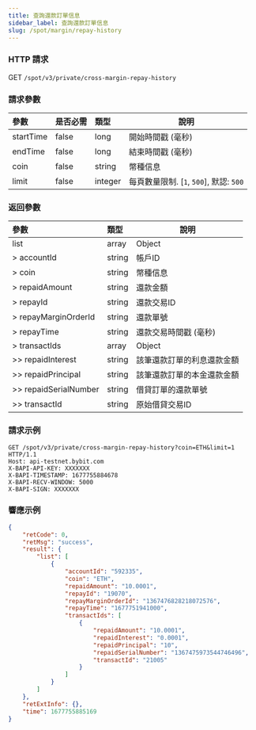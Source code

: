 ```yaml
---
title: 查詢還款訂單信息
sidebar_label: 查詢還款訂單信息
slug: /spot/margin/repay-history
---
```


### HTTP 請求
GET <code>/spot/v3/private/cross-margin-repay-history</code>

### 請求參數
| 參數 |是否必需| 類型 | 說明|
|:----- |:-------|:-----|------ |
|startTime|false|long |開始時間戳 (毫秒)|
|endTime|false|long|結束時間戳 (毫秒)|
|coin|false|string|幣種信息|
|limit|false|integer |每頁數量限制. [`1`, `500`], 默認: `500`|

### 返回參數
| 參數 | 類型 | 說明|
|:----- |:-----|----- |
|list |array |Object |
|> accountId|string|帳戶ID|
|> coin|string|幣種信息|
|> repaidAmount|string|還款金額|
|> repayId|string|還款交易ID|
|> repayMarginOrderId|string|還款單號|
|> repayTime|string|還款交易時間戳 (毫秒) |
|> transactIds|array|Object|
|>> repaidInterest|string|該筆還款訂單的利息還款金額|
|>> repaidPrincipal|string|該筆還款訂單的本金還款金額|
|>> repaidSerialNumber|string|借貸訂單的還款單號|
|>> transactId|string|原始借貸交易ID|

### 請求示例

```http
GET /spot/v3/private/cross-margin-repay-history?coin=ETH&limit=1 HTTP/1.1
Host: api-testnet.bybit.com
X-BAPI-API-KEY: XXXXXXX
X-BAPI-TIMESTAMP: 1677755884678
X-BAPI-RECV-WINDOW: 5000
X-BAPI-SIGN: XXXXXXX
```

### 響應示例

```json
{
    "retCode": 0,
    "retMsg": "success",
    "result": {
        "list": [
            {
                "accountId": "592335",
                "coin": "ETH",
                "repaidAmount": "10.0001",
                "repayId": "19070",
                "repayMarginOrderId": "1367476828218072576",
                "repayTime": "1677751941000",
                "transactIds": [
                    {
                        "repaidAmount": "10.0001",
                        "repaidInterest": "0.0001",
                        "repaidPrincipal": "10",
                        "repaidSerialNumber": "1367475973544746496",
                        "transactId": "21005"
                    }
                ]
            }
        ]
    },
    "retExtInfo": {},
    "time": 1677755885169
}
```